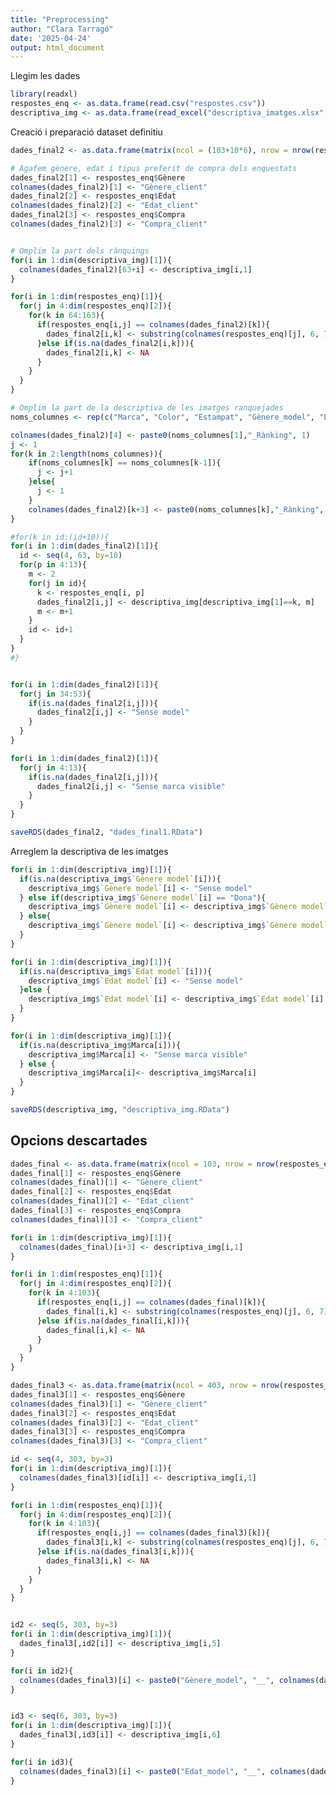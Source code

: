 ```yaml
---
title: "Preprocessing"
author: "Clara Tarragó"
date: '2025-04-24'
output: html_document
---
```


Llegim les dades
```r
library(readxl)
respostes_enq <- as.data.frame(read.csv("respostes.csv"))
descriptiva_img <- as.data.frame(read_excel("descriptiva_imatges.xlsx", sheet = "Hoja1"))
```


Creació i preparació dataset definitiu
```r
dades_final2 <- as.data.frame(matrix(ncol = (103+10*6), nrow = nrow(respostes_enq)))

# Agafem gènere, edat i tipus preferit de compra dels enquestats
dades_final2[1] <- respostes_enq$Gènere
colnames(dades_final2)[1] <- "Gènere_client"
dades_final2[2] <- respostes_enq$Edat
colnames(dades_final2)[2] <- "Edat_client"
dades_final2[3] <- respostes_enq$Compra
colnames(dades_final2)[3] <- "Compra_client"


# Omplim la part dels rànquings
for(i in 1:dim(descriptiva_img)[1]){
  colnames(dades_final2)[63+i] <- descriptiva_img[i,1]
}

for(i in 1:dim(respostes_enq)[1]){
  for(j in 4:dim(respostes_enq)[2]){
    for(k in 64:163){
      if(respostes_enq[i,j] == colnames(dades_final2)[k]){
        dades_final2[i,k] <- substring(colnames(respostes_enq)[j], 6, 7)
      }else if(is.na(dades_final2[i,k])){
        dades_final2[i,k] <- NA
      }
    }
  }
}

# Omplim la part de la descriptiva de les imatges ranquejades
noms_columnes <- rep(c("Marca", "Color", "Estampat", "Gènere_model", "Edat_model", "Tipus_prenda"), each = 10)

colnames(dades_final2)[4] <- paste0(noms_columnes[1],"_Rànking", 1)
j <- 1
for(k in 2:length(noms_columnes)){
    if(noms_columnes[k] == noms_columnes[k-1]){
      j <- j+1
    }else{
      j <- 1
    }
    colnames(dades_final2)[k+3] <- paste0(noms_columnes[k],"_Rànking", j)
}

#for(k in id:(id+10)){
for(i in 1:dim(dades_final2)[1]){
  id <- seq(4, 63, by=10)
  for(p in 4:13){
    m <- 2
    for(j in id){
      k <- respostes_enq[i, p]
      dades_final2[i,j] <- descriptiva_img[descriptiva_img[1]==k, m]
      m <- m+1
    }
    id <- id+1
  }
}
#}


for(i in 1:dim(dades_final2)[1]){
  for(j in 34:53){
    if(is.na(dades_final2[i,j])){
      dades_final2[i,j] <- "Sense model"
    }
  }
}

for(i in 1:dim(dades_final2)[1]){
  for(j in 4:13){
    if(is.na(dades_final2[i,j])){
      dades_final2[i,j] <- "Sense marca visible"
    }
  }
}

saveRDS(dades_final2, "dades_final1.RData")
```

Arreglem la descriptiva de les imatges
```r
for(i in 1:dim(descriptiva_img)[1]){
  if(is.na(descriptiva_img$`Gènere model`[i])){
    descriptiva_img$`Gènere model`[i] <- "Sense model"
  } else if(descriptiva_img$`Gènere model`[i] == "Dona"){
    descriptiva_img$`Gènere model`[i] <- descriptiva_img$`Gènere model`[i]
  } else{
    descriptiva_img$`Gènere model`[i] <- descriptiva_img$`Gènere model`[i]
  }
}

for(i in 1:dim(descriptiva_img)[1]){
  if(is.na(descriptiva_img$`Edat model`[i])){
    descriptiva_img$`Edat model`[i] <- "Sense model"
  }else {
    descriptiva_img$`Edat model`[i] <- descriptiva_img$`Edat model`[i]
  } 
}

for(i in 1:dim(descriptiva_img)[1]){
  if(is.na(descriptiva_img$Marca[i])){
    descriptiva_img$Marca[i] <- "Sense marca visible"
  } else {
    descriptiva_img$Marca[i]<- descriptiva_img$Marca[i]
  }
}

saveRDS(descriptiva_img, "descriptiva_img.RData")
```


## Opcions descartades
```r
dades_final <- as.data.frame(matrix(ncol = 103, nrow = nrow(respostes_enq)))
dades_final[1] <- respostes_enq$Gènere
colnames(dades_final)[1] <- "Gènere_client"
dades_final[2] <- respostes_enq$Edat
colnames(dades_final)[2] <- "Edat_client"
dades_final[3] <- respostes_enq$Compra
colnames(dades_final)[3] <- "Compra_client"

for(i in 1:dim(descriptiva_img)[1]){
  colnames(dades_final)[i+3] <- descriptiva_img[i,1]
}

for(i in 1:dim(respostes_enq)[1]){
  for(j in 4:dim(respostes_enq)[2]){
    for(k in 4:103){
      if(respostes_enq[i,j] == colnames(dades_final)[k]){
        dades_final[i,k] <- substring(colnames(respostes_enq)[j], 6, 7)
      }else if(is.na(dades_final[i,k])){
        dades_final[i,k] <- NA
      }
    }
  }
}
```

```r
dades_final3 <- as.data.frame(matrix(ncol = 403, nrow = nrow(respostes_enq)))
dades_final3[1] <- respostes_enq$Gènere
colnames(dades_final3)[1] <- "Gènere_client"
dades_final3[2] <- respostes_enq$Edat
colnames(dades_final3)[2] <- "Edat_client"
dades_final3[3] <- respostes_enq$Compra
colnames(dades_final3)[3] <- "Compra_client"

id <- seq(4, 303, by=3)
for(i in 1:dim(descriptiva_img)[1]){
  colnames(dades_final3)[id[i]] <- descriptiva_img[i,1]
}

for(i in 1:dim(respostes_enq)[1]){
  for(j in 4:dim(respostes_enq)[2]){
    for(k in 4:103){
      if(respostes_enq[i,j] == colnames(dades_final3)[k]){
        dades_final3[i,k] <- substring(colnames(respostes_enq)[j], 6, 7)
      }else if(is.na(dades_final3[i,k])){
        dades_final3[i,k] <- NA
      }
    }
  }
}


id2 <- seq(5, 303, by=3)
for(i in 1:dim(descriptiva_img)[1]){
  dades_final3[,id2[i]] <- descriptiva_img[i,5]
}

for(i in id2){
  colnames(dades_final3)[i] <- paste0("Gènere_model", "__", colnames(dades_final3)[i-1])
}


id3 <- seq(6, 303, by=3)
for(i in 1:dim(descriptiva_img)[1]){
  dades_final3[,id3[i]] <- descriptiva_img[i,6]
}

for(i in id3){
  colnames(dades_final3)[i] <- paste0("Edat_model", "__", colnames(dades_final3)[i-2])
}
```





